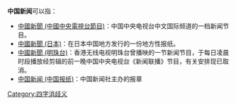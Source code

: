 '''中国新闻'''可以指：
*[[中國新聞_(中國中央電視台節目)|中國新聞 (中國中央電視台節目)]]：中国中央电视台中文国际频道的一档新闻节目。
*[[中國新聞_(日本)|中國新聞 (日本)]]：在日本中国地方发行的一份地方性报纸。
*[[中國新聞_(明珠台)|中國新聞 (明珠台)]]：香港无线电视明珠台曾播映的一节新闻节目，于每日凌晨时段播放经剪辑的前一晚中国中央电视台《新闻联播》节目，有关安排现已取消。
*[[中国新闻_(中国报纸)|中国新闻 (中国报纸)]]：中国新闻社主办的报章
{{消歧义}}

[[Category:四字消歧义|Category:四字消歧义]]